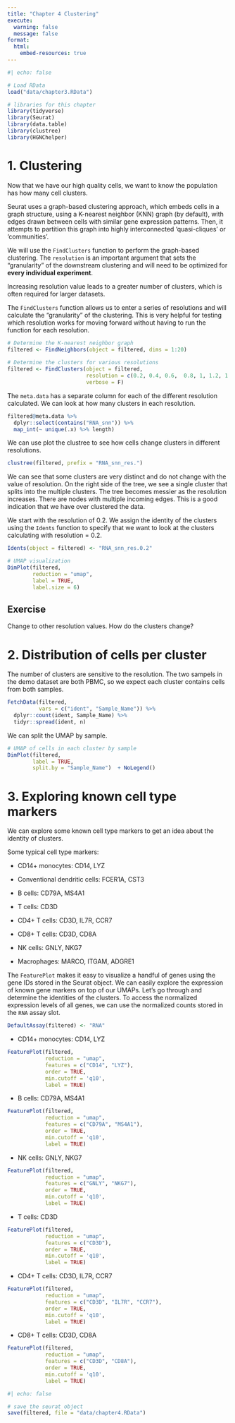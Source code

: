 ```yaml
---
title: "Chapter 4 Clustering"
execute:
  warning: false
  message: false
format:
  html:
    embed-resources: true
---
```


```r
#| echo: false

# Load RData
load("data/chapter3.RData")
```

```r
# libraries for this chapter
library(tidyverse)
library(Seurat)
library(data.table)
library(clustree)
library(HGNChelper)
```

# 1. Clustering

Now that we have our high quality cells, we want to know the population has how many cell clusters.

Seurat uses a graph-based clustering approach, which embeds cells in a graph structure, using a K-nearest neighbor (KNN) graph (by default), with edges drawn between cells with similar gene expression patterns. Then, it attempts to partition this graph into highly interconnected 'quasi-cliques' or 'communities'.

We will use the `FindClusters` function to perform the graph-based clustering. The `resolution` is an important argument that sets the "granularity" of the downstream clustering and will need to be optimized for **every individual experiment**.

::: callout-important
Increasing resolution value leads to a greater number of clusters, which is often required for larger datasets.
:::

The `FindClusters` function allows us to enter a series of resolutions and will calculate the "granularity" of the clustering. This is very helpful for testing which resolution works for moving forward without having to run the function for each resolution.

```r
# Determine the K-nearest neighbor graph
filtered <- FindNeighbors(object = filtered, dims = 1:20)
                                
# Determine the clusters for various resolutions                                
filtered <- FindClusters(object = filtered,
                         resolution = c(0.2, 0.4, 0.6,  0.8, 1, 1.2, 1.4),
                         verbose = F)
```

The `meta.data` has a separate column for each of the different resolution calculated. We can look at how many clusters in each resolution.

```r
filtered@meta.data %>% 
  dplyr::select(contains("RNA_snn")) %>% 
  map_int(~ unique(.x) %>% length)
```

We can use plot the clustree to see how cells change clusters in different resolutions.

```r
clustree(filtered, prefix = "RNA_snn_res.")
```

We can see that some clusters are very distinct and do not change with the value of resolution. On the right side of the tree, we see a single cluster that splits into the multiple clusters. The tree becomes messier as the resolution increases. There are nodes with multiple incoming edges. This is a good indication that we have over clustered the data.

We start with the resolution of 0.2. We assign the identity of the clusters using the `Idents` function to specify that we want to look at the clusters calculating with resolution = 0.2.

```r
Idents(object = filtered) <- "RNA_snn_res.0.2"

# UMAP visualization
DimPlot(filtered,
        reduction = "umap",
        label = TRUE,
        label.size = 6)
```

::: callout-note
## Exercise

Change to other resolution values. How do the clusters change?
:::

# 2. Distribution of cells per cluster

The number of clusters are sensitive to the resolution. The two sampels in the demo dataset are both PBMC, so we expect each cluster contains cells from both samples.

```r
FetchData(filtered, 
          vars = c("ident", "Sample_Name")) %>%
  dplyr::count(ident, Sample_Name) %>%
  tidyr::spread(ident, n)
```

We can split the UMAP by sample.

```r
# UMAP of cells in each cluster by sample
DimPlot(filtered, 
        label = TRUE, 
        split.by = "Sample_Name")  + NoLegend()
```

# 3. Exploring known cell type markers

We can explore some known cell type markers to get an idea about the identity of clusters.

Some typical cell type markers:

-   CD14+ monocytes: CD14, LYZ

-   Conventional dendritic cells: FCER1A, CST3

-   B cells: CD79A, MS4A1

-   T cells: CD3D

-   CD4+ T cells: CD3D, IL7R, CCR7

-   CD8+ T cells: CD3D, CD8A

-   NK cells: GNLY, NKG7

-   Macrophages: MARCO, ITGAM, ADGRE1

The `FeaturePlot` makes it easy to visualize a handful of genes using the gene IDs stored in the Seurat object. We can easily explore the expression of known gene markers on top of our UMAPs. Let's go through and determine the identities of the clusters. To access the normalized expression levels of all genes, we can use the normalized counts stored in the `RNA` assay slot.

```r
DefaultAssay(filtered) <- "RNA"
```

-   CD14+ monocytes: CD14, LYZ

```r
FeaturePlot(filtered, 
            reduction = "umap", 
            features = c("CD14", "LYZ"), 
            order = TRUE,
            min.cutoff = 'q10', 
            label = TRUE)
```

-   B cells: CD79A, MS4A1

```r
FeaturePlot(filtered, 
            reduction = "umap", 
            features = c("CD79A", "MS4A1"), 
            order = TRUE,
            min.cutoff = 'q10', 
            label = TRUE)
```

-   NK cells: GNLY, NKG7

```r
FeaturePlot(filtered, 
            reduction = "umap", 
            features = c("GNLY", "NKG7"), 
            order = TRUE,
            min.cutoff = 'q10', 
            label = TRUE)
```

-   T cells: CD3D

```r
FeaturePlot(filtered, 
            reduction = "umap", 
            features = c("CD3D"), 
            order = TRUE,
            min.cutoff = 'q10', 
            label = TRUE)
```

-   CD4+ T cells: CD3D, IL7R, CCR7

```r
FeaturePlot(filtered, 
            reduction = "umap", 
            features = c("CD3D", "IL7R", "CCR7"), 
            order = TRUE,
            min.cutoff = 'q10', 
            label = TRUE)
```

-   CD8+ T cells: CD3D, CD8A

```r
FeaturePlot(filtered, 
            reduction = "umap", 
            features = c("CD3D", "CD8A"), 
            order = TRUE,
            min.cutoff = 'q10', 
            label = TRUE)
```

```r
#| echo: false

# save the seurat object
save(filtered, file = "data/chapter4.RData")
```
